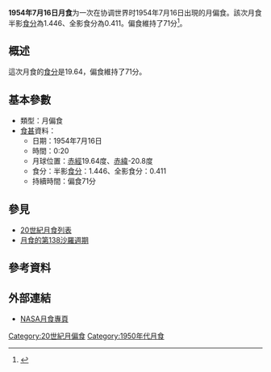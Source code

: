 {{Notability|time=2022-05-10T08:16:05+00:00}}
{{Infobox lunar eclipse
| date        = 1954年7月16日
| time        = 0:20
| nature     = 月偏食
| saros       = 138
| gamma           = 0.788
| magnitude      = 半影食分：1.446<br/>全影食分：0.411
| par_duration   = 71分
| tot_duration    = 
| chart               = Lunar eclipse chart close-1954Jul16.png
}}
'''1954年7月16日月食'''为一次在协调世界时1954年7月16日出現的月偏食。該次月食半影[[食分|食分]]為1.446、全影食分為0.411。偏食維持了71分<ref name="nasa_catalog_list">{{cite web|url=http://eclipse.gsfc.nasa.gov/LEcat/LE1901-2000.html|title=Lunar Eclipses: 1901 to 2000|language=en|publisher=[[NASA|NASA]]|archiveurl=https://web.archive.org/web/20080331031357/http://eclipse.gsfc.nasa.gov/LEcat/LE1901-2000.html|archivedate=2008-03-31|deadurl=yes|accessdate=2016-09-10}}</ref>。

== 概述 ==
這次月食的[[食分|食分]]是19.64，偏食維持了71分。

== 基本參數 ==
{{NoteUTC}}
* 類型：月偏食
*[[食甚|食甚]]資料：
** 日期：1954年7月16日
** 時間：0:20
** 月球位置：[[赤經|赤經]]19.64度、[[赤緯|赤緯]]-20.8度
** 食分：半影[[食分|食分]]：1.446、全影食分：0.411
** 持續時間：偏食71分

== 參見 ==
{{portal box|天文學}}
* [[20世紀月食列表|20世紀月食列表]]
* [[月食的第138沙羅週期|月食的第138沙羅週期]]

== 參考資料 ==
{{reflist}}

== 外部連結 ==
* [http://eclipse.gsfc.nasa.gov/lunar.html NASA月食專頁]{{Wayback|url=http://eclipse.gsfc.nasa.gov/lunar.html |date=20181231235927 }}{{en icon}}
{{Lunar-eclipse-stub}}
{{月食}}

[[Category:20世紀月偏食|Category:20世紀月偏食]]
[[Category:1950年代月食|Category:1950年代月食]]